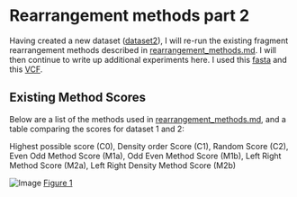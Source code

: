 Rearrangement methods part 2
========================================================

Having created a new dataset ([dataset2](https://github.com/edwardchalstrey1/fragmented_genome_with_snps/blob/master/writeup/dataset2.md)), I will re-run the existing fragment rearrangement methods described in [rearrangement_methods.md](https://github.com/edwardchalstrey1/fragmented_genome_with_snps/blob/master/writeup/rearrangement_methods.md). I will then continue to write up additional experiments here. I used this [fasta](https://github.com/edwardchalstrey1/fragmented_genome_with_snps/blob/master/fasta_vcf_d2/frags_shuffled.fasta) and this [VCF](https://github.com/edwardchalstrey1/fragmented_genome_with_snps/blob/master/fasta_vcf_d2/snps.vcf).

Existing Method Scores
----------------------

Below are a list of the methods used in [rearrangement_methods.md](https://github.com/edwardchalstrey1/fragmented_genome_with_snps/blob/master/writeup/rearrangement_methods.md), and a table comparing the scores for dataset 1 and 2:

Highest possible score (C0), Density order Score (C1), Random Score (C2), Even Odd Method Score (M1a), Odd Even Method Score (M1b), Left Right Method Score (M2a), Left Right Density Method Score (M2b)

![Image](https://github.com/edwardchalstrey1/fragmented_genome_with_snps/blob/master/figures/dataset_scores_table.png?raw=true)
[Figure 1](https://github.com/edwardchalstrey1/fragmented_genome_with_snps/blob/master/figures/dataset_scores_table.png)